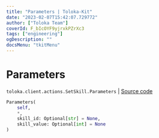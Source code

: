 ```yaml
---
title: "Parameters | Toloka-Kit"
date: "2023-02-07T15:42:07.729772"
author: ["Toloka Team"]
coverId: F_bIcOYF9yjrxkPZrXc3
tags: ["engineering"]
ogDescription: ""
docsMenu: "tkitMenu"
---
```


# Parameters
`toloka.client.actions.SetSkill.Parameters` | [Source code](https://github.com/Toloka/toloka-kit/blob/v1.1.3/src/client/actions.py#L178)

```python
Parameters(
    self,
    *,
    skill_id: Optional[str] = None,
    skill_value: Optional[int] = None
)
```